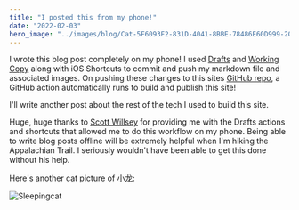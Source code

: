 ```yaml
---
title: "I posted this from my phone!"
date: "2022-02-03"
hero_image: "../images/blog/Cat-5F6093F2-831D-4041-8BBE-78486E60D999-20220203135920.png"
---
```


I wrote this blog post completely on my phone! I used [Drafts](https://getdrafts.com) and [Working Copy](https://workingcopyapp.com) along with iOS Shortcuts to commit and push my markdown file and associated images. On pushing these changes to this sites [GitHub repo](https://github.com/forbesye), a GitHub action automatically runs to build and publish this site!

I'll write another post about the rest of the tech I used to build this site.

Huge, huge thanks to [Scott Willsey](https://scottwillsey.com) for providing me with the Drafts actions and shortcuts that allowed me to do this workflow on my phone. Being able to write blog posts offline will be extremely helpful when I'm hiking the Appalachian Trail. I seriously wouldn't have been able to get this done without his help.

Here's another cat picture of 小龙:

![Sleepingcat](../images/blog/Sleepingcat-5F6093F2-831D-4041-8BBE-78486E60D999-20220203140559.png)